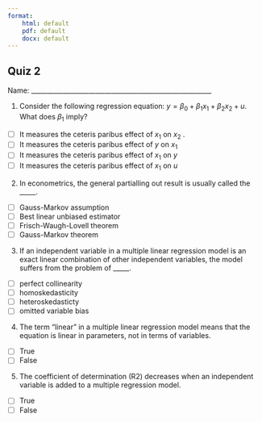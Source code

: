 ```yaml
---
format: 
    html: default
    pdf: default
    docx: default
---
```


## Quiz 2

Name: ________________________________________________________

1.  Consider the following regression equation: $y=\beta_0+\beta_1 x_1+\beta_2 x_2+u$. What does $\beta_1$ imply?
	
- [ ] It measures the ceteris paribus effect of  $x_1$ on $x_2$  .
- [ ] It measures the ceteris paribus effect of  $y$ on $x_1$
- [ ] It measures the ceteris paribus effect of  $x_1$ on $y$
- [ ] It measures the ceteris paribus effect of  $x_1$ on $u$

2. In econometrics, the general partialling out result is usually called the _____.

- [ ] Gauss-Markov assumption
- [ ] Best linear unbiased estimator
- [ ] Frisch-Waugh-Lovell theorem
- [ ] Gauss-Markov theorem

3. If an independent variable in a multiple linear regression model is an exact linear combination of other independent variables, the model suffers from the problem of _____.
   
- [ ] perfect collinearity
- [ ] homoskedasticity
- [ ] heteroskedasticty
- [ ] omitted variable bias

4. The term “linear” in a multiple linear regression model means that the equation is linear in parameters, not in terms of variables.

- [ ] True
- [ ] False

5.  The coefficient of determination (R2) decreases when an independent variable is added to a multiple regression model.

- [ ] True
- [ ] False
